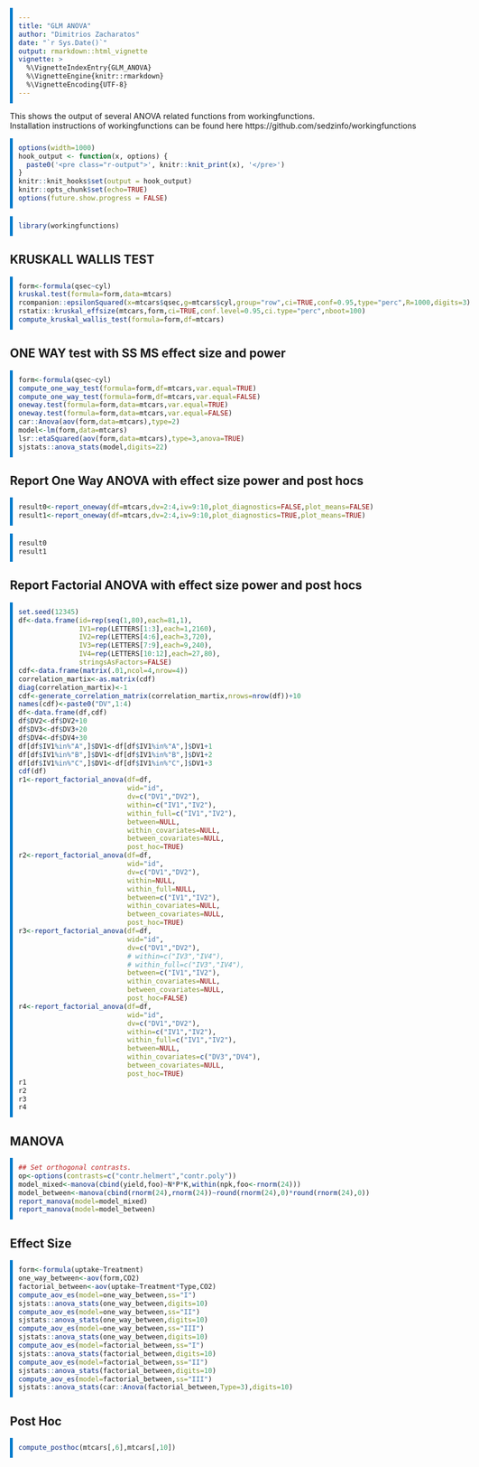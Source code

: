 ```yaml
---
title: "GLM ANOVA"
author: "Dimitrios Zacharatos"
date: "`r Sys.Date()`"
output: rmarkdown::html_vignette
vignette: >
  %\VignetteIndexEntry{GLM_ANOVA}
  %\VignetteEngine{knitr::rmarkdown}
  %\VignetteEncoding{UTF-8}
---
```


<style> 
body { max-width: 95%; margin: 0 auto; padding: 0; } 
.container { width: 100%; max-width: none; } 
/* Example for wider tables */ 
table { width: 80%; table-layout: fixed; } 
th, td { padding: 8px; text-align: left; } 
/* Styling for input code */
pre { 
  background-color: #f4f4f4; /* Light gray background for input */
  border-left: 5px solid #007ACC; /* Blue border */
  padding: 10px;
}

/* Styling for output */
pre.r-output {
  background-color: #e8f5e9; /* Light green background for output */
  border-left: 5px solid #388E3C; /* Green border */
  padding: 10px;
}
</style>

This shows the output of several ANOVA related functions from workingfunctions.  
Installation instructions of workingfunctions can be found here https://github.com/sedzinfo/workingfunctions


```r
options(width=1000)
hook_output <- function(x, options) {
  paste0('<pre class="r-output">', knitr::knit_print(x), '</pre>')
}
knitr::knit_hooks$set(output = hook_output)
knitr::opts_chunk$set(echo=TRUE)
options(future.show.progress = FALSE)
```

```r
library(workingfunctions)
```

## KRUSKALL WALLIS TEST
```r
form<-formula(qsec~cyl)
kruskal.test(formula=form,data=mtcars)
rcompanion::epsilonSquared(x=mtcars$qsec,g=mtcars$cyl,group="row",ci=TRUE,conf=0.95,type="perc",R=1000,digits=3)
rstatix::kruskal_effsize(mtcars,form,ci=TRUE,conf.level=0.95,ci.type="perc",nboot=100)
compute_kruskal_wallis_test(formula=form,df=mtcars)
```

## ONE WAY test with SS MS effect size and power
```r
form<-formula(qsec~cyl)
compute_one_way_test(formula=form,df=mtcars,var.equal=TRUE)
compute_one_way_test(formula=form,df=mtcars,var.equal=FALSE)
oneway.test(formula=form,data=mtcars,var.equal=TRUE)
oneway.test(formula=form,data=mtcars,var.equal=FALSE)
car::Anova(aov(form,data=mtcars),type=2)
model<-lm(form,data=mtcars)
lsr::etaSquared(aov(form,data=mtcars),type=3,anova=TRUE)
sjstats::anova_stats(model,digits=22)
```

## Report One Way ANOVA with effect size power and post hocs
```r
result0<-report_oneway(df=mtcars,dv=2:4,iv=9:10,plot_diagnostics=FALSE,plot_means=FALSE)
result1<-report_oneway(df=mtcars,dv=2:4,iv=9:10,plot_diagnostics=TRUE,plot_means=TRUE)
```

```r
result0
result1
```

## Report Factorial ANOVA with effect size power and post hocs
```r
set.seed(12345)
df<-data.frame(id=rep(seq(1,80),each=81,1),
               IV1=rep(LETTERS[1:3],each=1,2160),
               IV2=rep(LETTERS[4:6],each=3,720),
               IV3=rep(LETTERS[7:9],each=9,240),
               IV4=rep(LETTERS[10:12],each=27,80),
               stringsAsFactors=FALSE)
cdf<-data.frame(matrix(.01,ncol=4,nrow=4))
correlation_martix<-as.matrix(cdf)
diag(correlation_martix)<-1
cdf<-generate_correlation_matrix(correlation_martix,nrows=nrow(df))+10
names(cdf)<-paste0("DV",1:4)
df<-data.frame(df,cdf)
df$DV2<-df$DV2+10
df$DV3<-df$DV3+20
df$DV4<-df$DV4+30
df[df$IV1%in%"A",]$DV1<-df[df$IV1%in%"A",]$DV1+1
df[df$IV1%in%"B",]$DV1<-df[df$IV1%in%"B",]$DV1+2
df[df$IV1%in%"C",]$DV1<-df[df$IV1%in%"C",]$DV1+3
cdf(df)
r1<-report_factorial_anova(df=df,
                           wid="id",
                           dv=c("DV1","DV2"),
                           within=c("IV1","IV2"),
                           within_full=c("IV1","IV2"),
                           between=NULL,
                           within_covariates=NULL,
                           between_covariates=NULL,
                           post_hoc=TRUE)
r2<-report_factorial_anova(df=df,
                           wid="id",
                           dv=c("DV1","DV2"),
                           within=NULL,
                           within_full=NULL,
                           between=c("IV1","IV2"),
                           within_covariates=NULL,
                           between_covariates=NULL,
                           post_hoc=TRUE)
r3<-report_factorial_anova(df=df,
                           wid="id",
                           dv=c("DV1","DV2"),
                           # within=c("IV3","IV4"),
                           # within_full=c("IV3","IV4"),
                           between=c("IV1","IV2"),
                           within_covariates=NULL,
                           between_covariates=NULL,
                           post_hoc=FALSE)
r4<-report_factorial_anova(df=df,
                           wid="id",
                           dv=c("DV1","DV2"),
                           within=c("IV1","IV2"),
                           within_full=c("IV1","IV2"),
                           between=NULL,
                           within_covariates=c("DV3","DV4"),
                           between_covariates=NULL,
                           post_hoc=TRUE)
r1
r2
r3
r4

```

## MANOVA
```r
## Set orthogonal contrasts.
op<-options(contrasts=c("contr.helmert","contr.poly"))
model_mixed<-manova(cbind(yield,foo)~N*P*K,within(npk,foo<-rnorm(24)))
model_between<-manova(cbind(rnorm(24),rnorm(24))~round(rnorm(24),0)*round(rnorm(24),0))
report_manova(model=model_mixed)
report_manova(model=model_between)
```

## Effect Size
```r
form<-formula(uptake~Treatment)
one_way_between<-aov(form,CO2)
factorial_between<-aov(uptake~Treatment*Type,CO2)
compute_aov_es(model=one_way_between,ss="I")
sjstats::anova_stats(one_way_between,digits=10)
compute_aov_es(model=one_way_between,ss="II")
sjstats::anova_stats(one_way_between,digits=10)
compute_aov_es(model=one_way_between,ss="III")
sjstats::anova_stats(one_way_between,digits=10)
compute_aov_es(model=factorial_between,ss="I")
sjstats::anova_stats(factorial_between,digits=10)
compute_aov_es(model=factorial_between,ss="II")
sjstats::anova_stats(factorial_between,digits=10)
compute_aov_es(model=factorial_between,ss="III")
sjstats::anova_stats(car::Anova(factorial_between,Type=3),digits=10)
```

## Post Hoc
```r
compute_posthoc(mtcars[,6],mtcars[,10])
```
